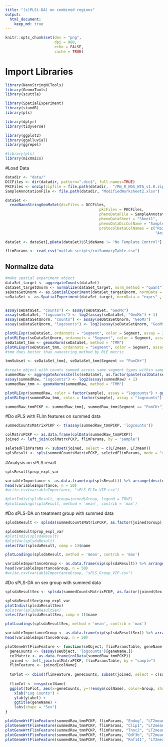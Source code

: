 ```yaml
---
title: "(s)PLS(-DA) on combined regions"
output:
  html_document:
    keep_md: true   
---
```


```r
knitr::opts_chunk$set(dev = "png",
                      dpi = 900,
                      echo = FALSE,
                      cache = TRUE)
```

# Import Libraries
```r
library(NanoStringNCTools)
library(GeomxTools)
library(scuttle)

library(SpatialExperiment)
library(standR)
library(pls)

library(dplyr)
library(tidyverse)

library(ggplot2)
library(ggalluvial)
library(ggrepel)

#library(pls)
library(mixOmics)
```

#Load Data
```r
datadir <- "data/"
DCCFiles <- dir(datadir, pattern=".dcc$", full.names=TRUE)
PKCFiles <- unzip(zipfile = file.path(datadir,  "/Mm_R_NGS_WTA_v1.0.zip"))
SampleAnnotationFile <- file.path(datadir, "ModifiedWorksheet2.xlsx")

dataSet <-
  readNanoStringGeoMxSet(dccFiles = DCCFiles,
                                          pkcFiles = PKCFiles,
                                          phenoDataFile = SampleAnnotationFile,
                                          phenoDataSheet = "Sheet1",
                                          phenoDataDccColName = "Sample_ID",
                                          protocolDataColNames = c("Roi",
                                                                   "Aoi"))

dataSet <- dataSet[,pData(dataSet)$SlideName != "No Template Control"] #remove no template control

flimParams <- read_csv("matlab scripts/roiSummaryTable.csv")
```

## Normalize data
```r
#make spatial experiment object
dataSet_target <- aggregateCounts(dataSet)
dataSet_targetQnorm <- normalize(dataSet_target, norm_method = "quant")
seDataSetQnorm <- as.SpatialExperiment(dataSet_targetQnorm, normData = "exprs_norm")
seDataSet <- as.SpatialExperiment(dataSet_target, normData = "exprs" ,forceRaw = TRUE)


assay(seDataSet, "counts") <- assay(seDataSet, "GeoMx")
assay(seDataSet, "logcounts") <- log2(assay(seDataSet, "GeoMx") + 1)
assay(seDataSetQnorm, "counts") <- assay(seDataSetQnorm, "GeoMx")
assay(seDataSetQnorm, "logcounts") <- log2(assay(seDataSetQnorm, "GeoMx"))

plotRLExpr(seDataSet, ordannots = "Segment", color = Segment, assay = 3) + ggtitle("Raw Counts") #logcounts
plotRLExpr(seDataSetQnorm, ordannots = "Segment", color = Segment, assay = 3) + ggtitle("Quantile Normalized (nanostring method)") #logcounts
seDataSet_tmm <- geomxNorm(seDataSet, method = "TMM")
plotRLExpr(seDataSet_tmm, ordannots = "Segment", color = Segment, assay = 3) + ggtitle("TMM Normalized")#logcounts
#tmm does better than nanostring method by RLE metric

tmmSubset <- seDataSet_tmm[, seDataSet_tmm$Segment == "PanCK+"]

#create object with counts summed across same segment types within samples
summedRaw <- aggregateAcrossCells(seDataSet, as.factor(paste(colData(seDataSet)$sample,colData(seDataSet)$Segment)), statistics = "sum")
assay(summedRaw, "logcounts") <- log2(assay(summedRaw) + 1)
summedRaw_tmm <- geomxNorm(summedRaw, method = "TMM")

plotRLExpr(summedRaw, color = factor(sample), assay = "logcounts") + ggtitle("Raw")
plotRLExpr(summedRaw_tmm, color = factor(sample), assay = "logcounts") + ggtitle("TMM Normalized")

summedRaw_tmmPCKP <- summedRaw_tmm[, summedRaw_tmm$Segment == "PanCK+"]
```

#Do sPLS with FLIm features on summed data
```r
summedCountsMatrixPCKP <- t(assay(summedRaw_tmmPCKP, 'logcounts'))

colMatrxPCKP <- as.data.frame(colData(summedRaw_tmmPCKP))
joined <- left_join(colMatrxPCKP, flimParams, by = "sample")

seletedFlimParams <- subset(joined, select = c(LT2mean, LT3mean))
splsResult <- spls(summedCountsMatrixPCKP, seletedFlimParams, mode = "regression", scale = TRUE, ncomp = 2, keepX = 50, keepY = 2)
```

#Analysis on sPLS result
```r
splsResult$prop_expl_var

variableImportance <- as.data.frame(vip(splsResult)) %>% arrange(desc(comp1))
head(variableImportance, n = 50)
#write.csv(variableImportance, "sPLS_FLIm_VIP.csv")

#plotIndiv(splsResult, group=joined$Group, legend = TRUE)
#plotLoadings(splsResult, method = 'mean', contrib = 'max')
```

#Do sPLS-DA on treatment group with summed data
```r
splsdaResult <- splsda(summedCountsMatrixPCKP, as.factor(joined$Group), keepX = 50, scale = TRUE, ncomp=2)

splsdaResult$prop_expl_var
#plotIndiv(splsdaResult)
#plotVar(splsdaResult)
selectVar(splsdaResult, comp = 1)$name

plotLoadings(splsdaResult, method = 'mean', contrib = 'max')  

variableImportanceGroup <- as.data.frame(vip(splsdaResult)) %>% arrange(desc(comp1))
head(variableImportanceGroup, n = 50)
#write.csv(variableImportanceGroup, "sPLS_Group_VIP.csv")
```

#Do sPLS-DA on sex group with summed data
```r
splsdaResultSex <- splsda(summedCountsMatrixPCKP, as.factor(joined$Sex.x), keepX = 50, scale = TRUE)

splsdaResultSex$prop_expl_var
plotIndiv(splsdaResultSex)
#plotVar(splsdaResultSex)
selectVar(splsdaResultSex, comp = 1)$name

plotLoadings(splsdaResultSex, method = 'mean', contrib = 'max')  

variableImportanceGroup <- as.data.frame(vip(splsdaResultSex)) %>% arrange(desc(comp1))
head(variableImportanceGroup, n = 50)
```

```r
plotGeneWrtFlimFeature <- function(seObject, flimParamsTable, geneName, colName, yLabel) {
  geneCounts <- (assay(seObject, 'logcounts')[geneName,])
  colMatrix <- as.data.frame(colData(summedRaw_tmmPCKP))
  joined <- left_join(colMatrxPCKP, flimParamsTable, by = "sample")
  flimFeature <- joined[colName]
  
  toPlot <- cbind(flimFeature, geneCounts, subset(joined, select = c(sample, Group, Sex.x)))
  
  flimCol <- ensym(colName)
  ggplot(toPlot, aes(x=geneCounts, y=!!ensym(colName), color=Group, shape=Sex.x)) + geom_point() + theme_bw() +
    xlab("Log Counts") + 
    ylab(yLabel) + 
    ggtitle(geneName) +
    labs(shape = "Sex")
}

plotGeneWrtFlimFeature(summedRaw_tmmPCKP, flimParams, "Endog", "LT2mean", "Channel 2 Lifetime (ns)")
plotGeneWrtFlimFeature(summedRaw_tmmPCKP, flimParams, "Clip1", "LT2mean", "Channel 2 Lifetime (ns)")
plotGeneWrtFlimFeature(summedRaw_tmmPCKP, flimParams, "Tnnc2", "LT2mean", "Channel 2 Lifetime (ns)")
plotGeneWrtFlimFeature(summedRaw_tmmPCKP, flimParams, "Odf3b", "LT2mean", "Channel 2 Lifetime (ns)")
plotGeneWrtFlimFeature(summedRaw_tmmPCKP, flimParams, "Rnf141", "LT2mean", "Channel 2 Lifetime (ns)")
```

